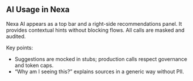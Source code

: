 ## AI Usage in Nexa

Nexa AI appears as a top bar and a right-side recommendations panel. It provides contextual hints without blocking flows. All calls are masked and audited.

Key points:
- Suggestions are mocked in stubs; production calls respect governance and token caps.
- “Why am I seeing this?” explains sources in a generic way without PII.


